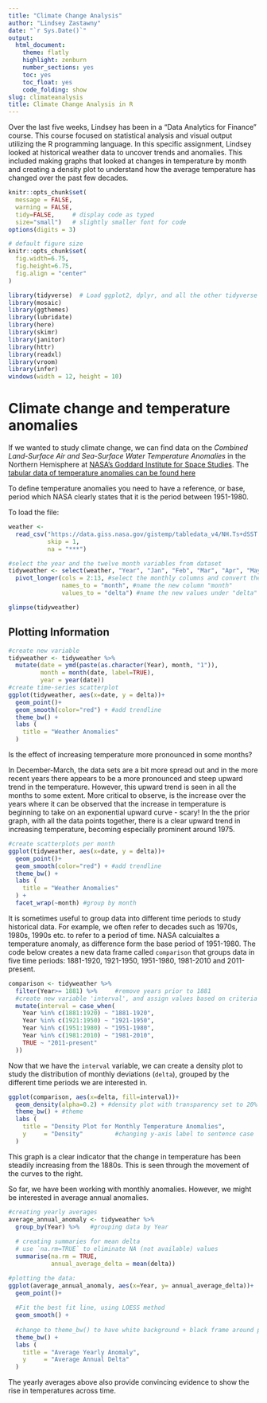 ```yaml
---
title: "Climate Change Analysis"
author: "Lindsey Zastawny"
date: "`r Sys.Date()`"
output:
  html_document:
    theme: flatly
    highlight: zenburn
    number_sections: yes
    toc: yes
    toc_float: yes
    code_folding: show
slug: climateanalysis
title: Climate Change Analysis in R
---
```


Over the last five weeks, Lindsey has been in a "Data Analytics for Finance" course. This course focused on statistical analysis and visual output utilizing the R programming language. In this specific assignment, Lindsey looked at historical weather data to uncover trends and anomalies. This included making graphs that looked at changes in temperature by month and creating a density plot to understand how the average temperature has changed over the past few decades.



```r
knitr::opts_chunk$set(
  message = FALSE, 
  warning = FALSE, 
  tidy=FALSE,     # display code as typed
  size="small")   # slightly smaller font for code
options(digits = 3)

# default figure size
knitr::opts_chunk$set(
  fig.width=6.75, 
  fig.height=6.75,
  fig.align = "center"
)
```

```r
library(tidyverse)  # Load ggplot2, dplyr, and all the other tidyverse packages
library(mosaic)
library(ggthemes)
library(lubridate)
library(here)
library(skimr)
library(janitor)
library(httr)
library(readxl)
library(vroom)
library(infer)
windows(width = 12, height = 10)
```
# Climate change and temperature anomalies 


If we wanted to study climate change, we can find data on the *Combined Land-Surface Air and Sea-Surface Water Temperature Anomalies* in the Northern Hemisphere at [NASA's Goddard Institute for Space Studies](https://data.giss.nasa.gov/gistemp). The [tabular data of temperature anomalies can be found here](https://data.giss.nasa.gov/gistemp/tabledata_v4/NH.Ts+dSST.txt)

To define temperature anomalies you need to have a reference, or base, period which NASA clearly states that it is the period between 1951-1980.

To load the file:

```r

weather <- 
  read_csv("https://data.giss.nasa.gov/gistemp/tabledata_v4/NH.Ts+dSST.csv", 
           skip = 1, 
           na = "***")

```


```r

#select the year and the twelve month variables from dataset
tidyweather <- select(weather, "Year", "Jan", "Feb", "Mar", "Apr", "May", "Jun", "Jul", "Aug", "Sep", "Oct", "Nov", "Dec") %>% 
  pivot_longer(cols = 2:13, #select the monthly columns and convert the data frame from 'wide' to 'long' format
               names_to = "month", #name the new column "month"
               values_to = "delta") #name the new values under "delta"

glimpse(tidyweather)

```

## Plotting Information


```r

#create new variable
tidyweather <- tidyweather %>%
  mutate(date = ymd(paste(as.character(Year), month, "1")),
         month = month(date, label=TRUE),
         year = year(date))
#create time-series scatterplot
ggplot(tidyweather, aes(x=date, y = delta))+
  geom_point()+
  geom_smooth(color="red") + #add trendline
  theme_bw() +
  labs (
    title = "Weather Anomalies"
  )

```

Is the effect of increasing temperature more pronounced in some months? 

In December-March, the data sets are a bit more spread out and in the more recent years there appears to be a more pronounced and steep upward trend in the temperature. However, this upward trend is seen in all the months to some extent. More critical to observe, is the increase over the years where it can be observed that the increase in temperature is beginning to take on an exponential upward curve - scary! In the the prior graph, with all the data points together, there is a clear upward trend in increasing temperature, becoming especially prominent around 1975.

```r

#create scatterplots per month
ggplot(tidyweather, aes(x=date, y = delta))+
  geom_point()+
  geom_smooth(color="red") + #add trendline
  theme_bw() +
  labs (
    title = "Weather Anomalies"
  ) +
  facet_wrap(~month) #group by month

```


It is sometimes useful to group data into different time periods to study historical data. For example, we often refer to decades such as 1970s, 1980s, 1990s etc. to refer to a period of time. NASA calcuialtes a temperature anomaly, as difference form the base period of 1951-1980. The code below creates a new data frame called `comparison` that groups data in five time periods: 1881-1920, 1921-1950, 1951-1980, 1981-2010 and 2011-present.

```r

comparison <- tidyweather %>% 
  filter(Year>= 1881) %>%     #remove years prior to 1881
  #create new variable 'interval', and assign values based on criteria below:
  mutate(interval = case_when(
    Year %in% c(1881:1920) ~ "1881-1920",
    Year %in% c(1921:1950) ~ "1921-1950",
    Year %in% c(1951:1980) ~ "1951-1980",
    Year %in% c(1981:2010) ~ "1981-2010",
    TRUE ~ "2011-present"
  ))

```
Now that we have the `interval` variable, we can create a density plot to study the distribution of monthly deviations (`delta`), grouped by the different time periods we are interested in. 

```r

ggplot(comparison, aes(x=delta, fill=interval))+
  geom_density(alpha=0.2) + #density plot with transparency set to 20%
  theme_bw() + #theme
  labs (
    title = "Density Plot for Monthly Temperature Anomalies",
    y     = "Density"         #changing y-axis label to sentence case
  )

```
This graph is a clear indicator that the change in temperature has been steadily increasing from the 1880s. This is seen through the movement of the curves to the right.


So far, we have been working with monthly anomalies. However, we might be interested in average annual anomalies. 

```r

#creating yearly averages
average_annual_anomaly <- tidyweather %>% 
  group_by(Year) %>%   #grouping data by Year
  
  # creating summaries for mean delta 
  # use `na.rm=TRUE` to eliminate NA (not available) values 
  summarise(na.rm = TRUE, 
            annual_average_delta = mean(delta)) 

#plotting the data:
ggplot(average_annual_anomaly, aes(x=Year, y= annual_average_delta))+
  geom_point()+
  
  #Fit the best fit line, using LOESS method
  geom_smooth() +
  
  #change to theme_bw() to have white background + black frame around plot
  theme_bw() +
  labs (
    title = "Average Yearly Anomaly",
    y     = "Average Annual Delta"
  )                         

```
The yearly averages above also provide convincing evidence to show the rise in temperatures across time.